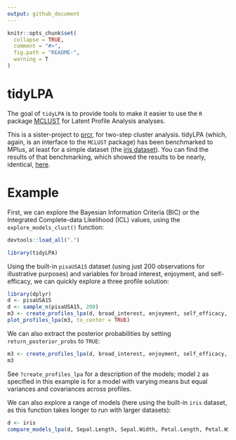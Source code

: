 ```yaml
---
output: github_document
---
```


<!-- README.md is generated from README.Rmd. Please edit that file -->

```r
knitr::opts_chunk$set(
  collapse = TRUE,
  comment = "#>",
  fig.path = "README-",
  warning = T
)
```

# tidyLPA

The goal of `tidyLPA` is to provide tools to make it easier to use the `R` package [MCLUST](http://www.stat.washington.edu/mclust/) for Latent Profile Analysis analyses.

This is a sister-project to [prcr](https://github.com/jrosen48/prcr), for two-step cluster analysis. 
tidyLPA (which, again, is an interface to the `MCLUST` package) has been benchmarked to MPlus, at least for a simple dataset (the [iris dataset](https://en.wikipedia.org/wiki/Iris_flower_data_set)). You can find the results of that benchmarking, which showed the results to be nearly, identical, [here](https://jrosen48.github.io/blog/comparing-mplus-and-mclust-output/). 

# Example

First, we can explore the Bayesian Information Criteria (BIC) or the Integrated Complete-data Likelihood (ICL) values, using the `explore_models_clust()` function:

```r
devtools::load_all(".")
```

```r
library(tidyLPA)
```

Using the built-in `pisaUSA15` dataset (using just 200 observations for illustrative purposes) and variables for broad interest, enjoyment, and self-efficacy, we can quickly explore a three profile solution:

```r
library(dplyr)
d <- pisaUSA15
d <- sample_n(pisaUSA15, 200)
m3 <- create_profiles_lpa(d, broad_interest, enjoyment, self_efficacy, n_profiles = 3, model = 2)
plot_profiles_lpa(m3, to_center = TRUE)
```

We can also extract the posterior probabilities by setting `return_posterior_probs` to `TRUE`:
```r
m3 <- create_profiles_lpa(d, broad_interest, enjoyment, self_efficacy, n_profiles = 3, model = 2, return_posterior_probs = TRUE)
m3
```

See `?create_profiles_lpa` for a description of the models; model `2` as specified in this example is for a model with varying means but equal variances and covariances across profiles.

We can also explore a range of models (here using the built-in `iris` dataset, as this function takes longer to run with larger datasets):

```r
d <- iris
compare_models_lpa(d, Sepal.Length, Sepal.Width, Petal.Length, Petal.Width)
```

